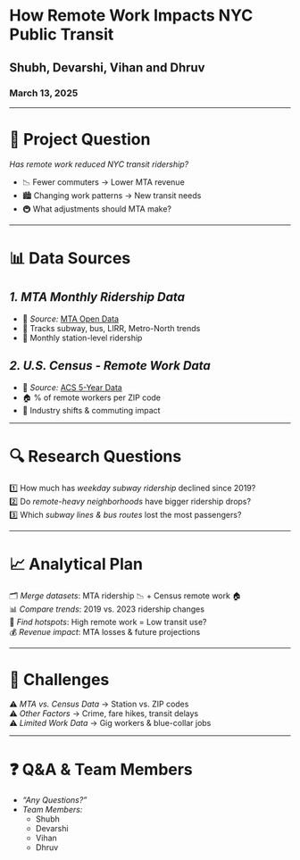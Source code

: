 # How Remote Work Impacts NYC Public Transit
## Shubh, Devarshi, Vihan and Dhruv
### March 13, 2025

---

# 🚆 Project Question

*Has remote work reduced NYC transit ridership?*  

- 📉 Fewer commuters → Lower MTA revenue  
- 🏙 Changing work patterns → New transit needs  
- 🚇 What adjustments should MTA make?  

---

# 📊 Data Sources  

## *1. MTA Monthly Ridership Data*  
- 📍 *Source:* [MTA Open Data](https://data.ny.gov/Transportation/MTA-Monthly-Ridership-Traffic-Data-Beginning-Janua/xfre-bxip/about_data)  
- 🚆 Tracks subway, bus, LIRR, Metro-North trends  
- 📅 Monthly station-level ridership  

## *2. U.S. Census - Remote Work Data*  
- 📍 *Source:* [ACS 5-Year Data](https://data.census.gov/table/ACSDT5Y2023.B08128?q=remote+worker&g=040XX00US36$8600000)  
- 🏠 % of remote workers per ZIP code  
- 💼 Industry shifts & commuting impact  

---

# 🔍 Research Questions  

1️⃣ How much has *weekday subway ridership* declined since 2019?  
2️⃣ Do *remote-heavy neighborhoods* have bigger ridership drops?  
3️⃣ Which *subway lines & bus routes* lost the most passengers?  

---

# 📈 Analytical Plan  

🗂 *Merge datasets*: MTA ridership 📉 + Census remote work 🏠  
📊 *Compare trends*: 2019 vs. 2023 ridership changes  
📍 *Find hotspots*: High remote work = Low transit use?  
💰 *Revenue impact*: MTA losses & future projections  

---

# 🚨 Challenges  

⚠ *MTA vs. Census Data* → Station vs. ZIP codes  
⚠ *Other Factors* → Crime, fare hikes, transit delays  
⚠ *Limited Work Data* → Gig workers & blue-collar jobs  

---

# ❓ Q&A & Team Members

- *"Any Questions?"*  
- *Team Members:*  
  - Shubh 
  - Devarshi 
  - Vihan
  - Dhruv